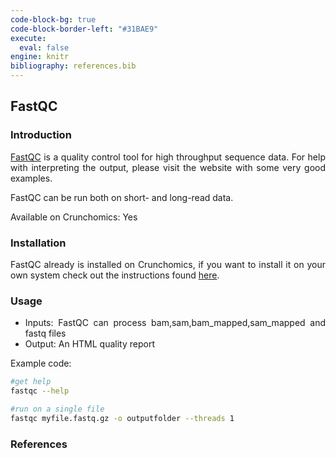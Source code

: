 ---
code-block-bg: true
code-block-border-left: "#31BAE9"
execute:
  eval: false
engine: knitr
bibliography: references.bib
---

<div style="text-align: justify">

## FastQC

### Introduction

[FastQC](https://www.bioinformatics.babraham.ac.uk/projects/fastqc/) is a quality control tool for high throughput sequence data. For help with interpreting the output, please visit the website with some very good examples.

FastQC can be run both on short- and long-read data.

Available on Crunchomics: Yes

### Installation

FastQC already is installed on Crunchomics, if you want to install it on your own system check out the instructions found [here](https://raw.githubusercontent.com/s-andrews/FastQC/master/INSTALL.txt).

### Usage

- Inputs: FastQC can process bam,sam,bam_mapped,sam_mapped and fastq files
- Output: An HTML quality report

Example code:

```{bash}
#get help 
fastqc --help

#run on a single file
fastqc myfile.fastq.gz -o outputfolder --threads 1
```


### References